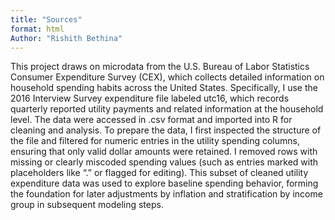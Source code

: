 ```yaml
---
title: "Sources"
format: html
Author: "Rishith Bethina"
---
```


This project draws on microdata from the U.S. Bureau of Labor Statistics Consumer Expenditure Survey (CEX), which collects detailed information on household spending habits across the United States. Specifically, I use the 2016 Interview Survey expenditure file labeled utc16, which records quarterly reported utility payments and related information at the household level. The data were accessed in .csv format and imported into R for cleaning and analysis.
To prepare the data, I first inspected the structure of the file and filtered for numeric entries in the utility spending columns, ensuring that only valid dollar amounts were retained. I removed rows with missing or clearly miscoded spending values (such as entries marked with placeholders like "." or flagged for editing). This subset of cleaned utility expenditure data was used to explore baseline spending behavior, forming the foundation for later adjustments by inflation and stratification by income group in subsequent modeling steps.
